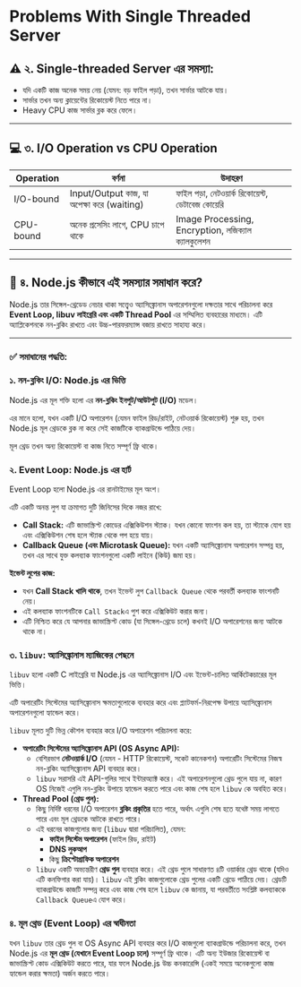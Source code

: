 # Problems With Single Threaded Server
## ⚠️ ২. **Single-threaded Server এর সমস্যা:**

- যদি একটি কাজ অনেক সময় নেয় (যেমন: বড় ফাইল পড়া), তখন সার্ভার আটকে যায়।
- সার্ভার তখন অন্য ক্লায়েন্টের রিকোয়েস্ট নিতে পারে না।
- Heavy CPU কাজ সার্ভার ব্লক করে ফেলে।

---

## 💻 ৩. **I/O Operation vs CPU Operation**

| Operation | বর্ণনা | উদাহরণ |
| --- | --- | --- |
| I/O-bound | Input/Output কাজ, যা অপেক্ষা করে (waiting) | ফাইল পড়া, নেটওয়ার্ক রিকোয়েস্ট, ডেটাবেজ কোয়েরি |
| CPU-bound | অনেক প্রসেসিং লাগে, CPU চাপে থাকে | Image Processing, Encryption, লজিক্যাল ক্যালকুলেশন |

---

## 🚀 ৪. **Node.js কীভাবে এই সমস্যার সমাধান করে?**

Node.js তার সিঙ্গেল-থ্রেডেড নেচার থাকা সত্ত্বেও অ্যাসিঙ্ক্রোনাস অপারেশনগুলো দক্ষতার সাথে পরিচালনা করে **Event Loop, libuv লাইব্রেরি এবং একটি Thread Pool** এর সম্মিলিত ব্যবহারের মাধ্যমে। এটি অ্যাপ্লিকেশনকে নন-ব্লকিং রাখতে এবং উচ্চ-পারফরম্যান্স বজায় রাখতে সাহায্য করে।

---

### ✅ সমাধানের পদ্ধতি:

### ১. নন-ব্লকিং I/O: Node.js এর ভিত্তি

Node.js এর মূল শক্তি হলো এর **নন-ব্লকিং ইনপুট/আউটপুট (I/O)** মডেল। 

এর মানে হলো, যখন একটি I/O অপারেশন (যেমন ফাইল রিড/রাইট, নেটওয়ার্ক রিকোয়েস্ট) শুরু হয়, তখন Node.js মূল থ্রেডকে ব্লক না করে সেই কাজটিকে ব্যাকগ্রাউন্ডে পাঠিয়ে দেয়। 

মূল থ্রেড তখন অন্য রিকোয়েস্ট বা কাজ নিতে সম্পূর্ণ ফ্রি থাকে।

### ২. Event Loop: Node.js এর হার্ট

Event Loop হলো Node.js এর রানটাইমের মূল অংশ। 

এটি একটি অনন্ত লুপ যা ক্রমাগত দুটি জিনিসের দিকে নজর রাখে:

- **Call Stack:** এটি জাভাস্ক্রিপ্ট কোডের এক্সিকিউশন স্ট্যাক। যখন কোনো ফাংশন কল হয়, তা স্ট্যাকে যোগ হয় এবং এক্সিকিউশন শেষ হলে স্ট্যাক থেকে পপ হয়ে যায়।
- **Callback Queue (এবং Microtask Queue):** যখন একটি অ্যাসিঙ্ক্রোনাস অপারেশন সম্পন্ন হয়, তখন এর সাথে যুক্ত কলব্যাক ফাংশনগুলো একটি লাইনে (কিউ) জমা হয়।

**ইভেন্ট লুপের কাজ:**

- যখন **Call Stack খালি থাকে**, তখন ইভেন্ট লুপ `Callback Queue` থেকে পরবর্তী কলব্যাক ফাংশনটি নেয়।
- এই কলব্যাক ফাংশনটিকে `Call Stack`এ পুশ করে এক্সিকিউট করার জন্য।
- এটি নিশ্চিত করে যে আপনার জাভাস্ক্রিপ্ট কোড (যা সিঙ্গেল-থ্রেডে চলে) কখনই I/O অপারেশনের জন্য আটকে থাকে না।

### ৩. `libuv`: অ্যাসিঙ্ক্রোনাস ম্যাজিকের পেছনে

`libuv` হলো একটি C লাইব্রেরি যা Node.js এর অ্যাসিঙ্ক্রোনাস I/O এবং ইভেন্ট-চালিত আর্কিটেকচারের মূল ভিত্তি। 

এটি অপারেটিং সিস্টেমের অ্যাসিঙ্ক্রোনাস ক্ষমতাগুলোকে ব্যবহার করে এবং প্ল্যাটফর্ম-নিরপেক্ষ উপায়ে অ্যাসিঙ্ক্রোনাস অপারেশনগুলো হ্যান্ডেল করে।

`libuv` মূলত দুটি ভিন্ন কৌশল ব্যবহার করে I/O অপারেশন পরিচালনা করে:

- **অপারেটিং সিস্টেমের অ্যাসিঙ্ক্রোনাস API (OS Async API):**
    - বেশিরভাগ **নেটওয়ার্ক I/O** (যেমন - HTTP রিকোয়েস্ট, সকেট কানেকশন) অপারেটিং সিস্টেমের নিজস্ব নন-ব্লকিং অ্যাসিঙ্ক্রোনাস API ব্যবহার করে।
    - `libuv` সরাসরি এই API-গুলির সাথে ইন্টারঅ্যাক্ট করে। এই অপারেশনগুলো থ্রেড পুলে যায় না, কারণ OS নিজেই এগুলি নন-ব্লকিং উপায়ে হ্যান্ডেল করতে পারে এবং কাজ শেষ হলে `libuv` কে অবহিত করে।
- **Thread Pool (থ্রেড পুল):**
    - কিছু নির্দিষ্ট ধরনের I/O অপারেশন **ব্লকিং প্রকৃতির** হতে পারে, অর্থাৎ এগুলি শেষ হতে যথেষ্ট সময় লাগতে পারে এবং মূল থ্রেডকে আটকে রাখতে পারে।
    - এই ধরনের কাজগুলোর জন্য (`libuv` দ্বারা পরিচালিত), যেমন:
        - **ফাইল সিস্টেম অপারেশন** (ফাইল রিড, রাইট)
        - **DNS লুকআপ**
        - কিছু **ক্রিপ্টোগ্রাফিক অপারেশন**
    - `libuv` একটি অভ্যন্তরীণ **থ্রেড পুল** ব্যবহার করে। এই থ্রেড পুলে সাধারণত ৪টি ওয়ার্কার থ্রেড থাকে (যদিও এটি কনফিগার করা যায়)। `libuv` এই ব্লকিং কাজগুলোকে থ্রেড পুলের একটি থ্রেডে পাঠিয়ে দেয়। থ্রেডটি ব্যাকগ্রাউন্ডে কাজটি সম্পন্ন করে এবং কাজ শেষ হলে `libuv` কে জানায়, যা পরবর্তীতে সংশ্লিষ্ট কলব্যাককে `Callback Queue`এ যোগ করে।

### ৪. মূল থ্রেড (Event Loop) এর স্বাধীনতা

যখন `libuv` তার থ্রেড পুল বা OS Async API ব্যবহার করে I/O কাজগুলো ব্যাকগ্রাউন্ডে পরিচালনা করে, তখন Node.js এর **মূল থ্রেড (যেখানে Event Loop চলে)** সম্পূর্ণ ফ্রি থাকে। এটি অন্য ইউজার রিকোয়েস্ট বা জাভাস্ক্রিপ্ট কোড এক্সিকিউট করতে পারে, যার ফলে Node.js উচ্চ কনকারেন্সি (একই সময়ে অনেকগুলো কাজ হ্যান্ডেল করার ক্ষমতা) অর্জন করতে পারে।